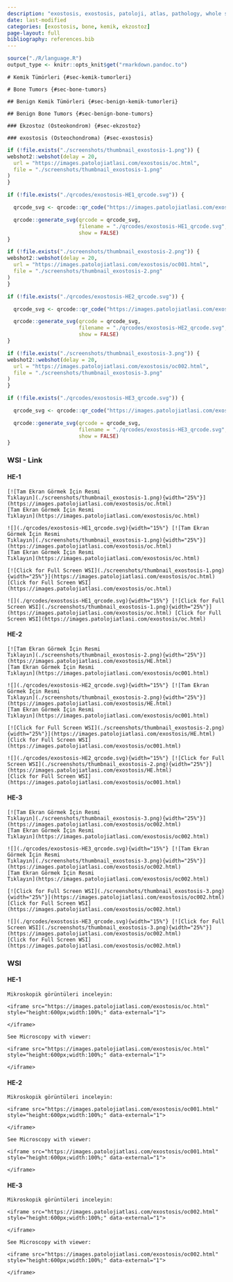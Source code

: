 ```yaml
---
description: "exostosis, exostosis, patoloji, atlas, pathology, whole slide image"
date: last-modified
categories: [exostosis, bone, kemik, ekzostoz]
page-layout: full
bibliography: references.bib
---
```


```r

source("./R/language.R")
output_type <- knitr::opts_knit$get("rmarkdown.pandoc.to")

```

```asis

# Kemik Tümörleri {#sec-kemik-tumorleri}
```



```asis

# Bone Tumors {#sec-bone-tumors}
```


```asis

## Benign Kemik Tümörleri {#sec-benign-kemik-tumorleri}
```


```asis

## Benign Bone Tumors {#sec-benign-bone-tumors}
```




```asis

### Ekzostoz (Osteokondrom) {#sec-ekzostoz}
```



```asis

### exostosis (Osteochondroma) {#sec-exostosis}
```




```r
if (!file.exists("./screenshots/thumbnail_exostosis-1.png")) {
webshot2::webshot(delay = 20,
  url = "https://images.patolojiatlasi.com/exostosis/oc.html",
  file = "./screenshots/thumbnail_exostosis-1.png"
)
}
```


```r
if (!file.exists("./qrcodes/exostosis-HE1_qrcode.svg")) {

  qrcode_svg <- qrcode::qr_code("https://images.patolojiatlasi.com/exostosis/oc.html")

  qrcode::generate_svg(qrcode = qrcode_svg,
                       filename = "./qrcodes/exostosis-HE1_qrcode.svg",
                       show = FALSE)
}
```



```r
if (!file.exists("./screenshots/thumbnail_exostosis-2.png")) {
webshot2::webshot(delay = 20,
  url = "https://images.patolojiatlasi.com/exostosis/oc001.html",
  file = "./screenshots/thumbnail_exostosis-2.png"
)
}
```



```r
if (!file.exists("./qrcodes/exostosis-HE2_qrcode.svg")) {

  qrcode_svg <- qrcode::qr_code("https://images.patolojiatlasi.com/exostosis/oc001.html")

  qrcode::generate_svg(qrcode = qrcode_svg,
                       filename = "./qrcodes/exostosis-HE2_qrcode.svg",
                       show = FALSE)
}
```




```r
if (!file.exists("./screenshots/thumbnail_exostosis-3.png")) {
webshot2::webshot(delay = 20,
  url = "https://images.patolojiatlasi.com/exostosis/oc002.html",
  file = "./screenshots/thumbnail_exostosis-3.png"
)
}
```


```r
if (!file.exists("./qrcodes/exostosis-HE3_qrcode.svg")) {

  qrcode_svg <- qrcode::qr_code("https://images.patolojiatlasi.com/exostosis/oc002.html")

  qrcode::generate_svg(qrcode = qrcode_svg,
                       filename = "./qrcodes/exostosis-HE3_qrcode.svg",
                       show = FALSE)
}
```





::::: panel-tabset


### WSI - Link

#### HE-1

:::: {.content-hidden when-format="pdf"}




```asis

[![Tam Ekran Görmek İçin Resmi
Tıklayın](./screenshots/thumbnail_exostosis-1.png){width="25%"}](https://images.patolojiatlasi.com/exostosis/oc.html)
[Tam Ekran Görmek İçin Resmi
Tıklayın](https://images.patolojiatlasi.com/exostosis/oc.html)
```






::::





:::: {.content-visible when-format="pdf"}




```asis

![](./qrcodes/exostosis-HE1_qrcode.svg){width="15%"} [![Tam Ekran Görmek İçin Resmi
Tıklayın](./screenshots/thumbnail_exostosis-1.png){width="25%"}](https://images.patolojiatlasi.com/exostosis/oc.html)
[Tam Ekran Görmek İçin Resmi
Tıklayın](https://images.patolojiatlasi.com/exostosis/oc.html)
```





::::




:::: {.content-hidden when-format="pdf"}



```asis

[![Click for Full Screen WSI](./screenshots/thumbnail_exostosis-1.png){width="25%"}](https://images.patolojiatlasi.com/exostosis/oc.html) [Click for Full Screen WSI](https://images.patolojiatlasi.com/exostosis/oc.html)
```





::::





:::: {.content-visible when-format="pdf"}



```asis

![](./qrcodes/exostosis-HE1_qrcode.svg){width="15%"} [![Click for Full Screen WSI](./screenshots/thumbnail_exostosis-1.png){width="25%"}](https://images.patolojiatlasi.com/exostosis/oc.html) [Click for Full Screen WSI](https://images.patolojiatlasi.com/exostosis/oc.html)
```






::::

#### HE-2




:::: {.content-hidden when-format="pdf"}




```asis

[![Tam Ekran Görmek İçin Resmi
Tıklayın](./screenshots/thumbnail_exostosis-2.png){width="25%"}](https://images.patolojiatlasi.com/exostosis/HE.html)
[Tam Ekran Görmek İçin Resmi
Tıklayın](https://images.patolojiatlasi.com/exostosis/oc001.html)
```




::::





:::: {.content-visible when-format="pdf"}




```asis

![](./qrcodes/exostosis-HE2_qrcode.svg){width="15%"} [![Tam Ekran Görmek İçin Resmi
Tıklayın](./screenshots/thumbnail_exostosis-2.png){width="25%"}](https://images.patolojiatlasi.com/exostosis/HE.html)
[Tam Ekran Görmek İçin Resmi
Tıklayın](https://images.patolojiatlasi.com/exostosis/oc001.html)
```





::::




:::: {.content-hidden when-format="pdf"}


```asis

[![Click for Full Screen WSI](./screenshots/thumbnail_exostosis-2.png){width="25%"}](https://images.patolojiatlasi.com/exostosis/HE.html)
[Click for Full Screen WSI](https://images.patolojiatlasi.com/exostosis/oc001.html)
```




::::





:::: {.content-visible when-format="pdf"}


```asis

![](./qrcodes/exostosis-HE2_qrcode.svg){width="15%"} [![Click for Full Screen WSI](./screenshots/thumbnail_exostosis-2.png){width="25%"}](https://images.patolojiatlasi.com/exostosis/HE.html)
[Click for Full Screen WSI](https://images.patolojiatlasi.com/exostosis/oc001.html)
```





::::



#### HE-3




:::: {.content-hidden when-format="pdf"}



```asis

[![Tam Ekran Görmek İçin Resmi
Tıklayın](./screenshots/thumbnail_exostosis-3.png){width="25%"}](https://images.patolojiatlasi.com/exostosis/oc002.html)
[Tam Ekran Görmek İçin Resmi
Tıklayın](https://images.patolojiatlasi.com/exostosis/oc002.html)
```





::::





:::: {.content-visible when-format="pdf"}



```asis

![](./qrcodes/exostosis-HE3_qrcode.svg){width="15%"} [![Tam Ekran Görmek İçin Resmi
Tıklayın](./screenshots/thumbnail_exostosis-3.png){width="25%"}](https://images.patolojiatlasi.com/exostosis/oc002.html)
[Tam Ekran Görmek İçin Resmi
Tıklayın](https://images.patolojiatlasi.com/exostosis/oc002.html)
```






::::




:::: {.content-hidden when-format="pdf"}



```asis

[![Click for Full Screen WSI](./screenshots/thumbnail_exostosis-3.png){width="25%"}](https://images.patolojiatlasi.com/exostosis/oc002.html)
[Click for Full Screen WSI](https://images.patolojiatlasi.com/exostosis/oc002.html)
```





::::





:::: {.content-visible when-format="pdf"}



```asis

![](./qrcodes/exostosis-HE3_qrcode.svg){width="15%"} [![Click for Full Screen WSI](./screenshots/thumbnail_exostosis-3.png){width="25%"}](https://images.patolojiatlasi.com/exostosis/oc002.html)
[Click for Full Screen WSI](https://images.patolojiatlasi.com/exostosis/oc002.html)
```






::::



### WSI

#### HE-1


```asis

Mikroskopik görüntüleri inceleyin:

<iframe src="https://images.patolojiatlasi.com/exostosis/oc.html" style="height:600px;width:100%;" data-external="1">

</iframe>
```


```asis

See Microscopy with viewer:

<iframe src="https://images.patolojiatlasi.com/exostosis/oc.html" style="height:600px;width:100%;" data-external="1">

</iframe>
```


#### HE-2


```asis

Mikroskopik görüntüleri inceleyin:

<iframe src="https://images.patolojiatlasi.com/exostosis/oc001.html" style="height:600px;width:100%;" data-external="1">

</iframe>
```



```asis

See Microscopy with viewer:

<iframe src="https://images.patolojiatlasi.com/exostosis/oc001.html" style="height:600px;width:100%;" data-external="1">

</iframe>
```

#### HE-3




```asis

Mikroskopik görüntüleri inceleyin:

<iframe src="https://images.patolojiatlasi.com/exostosis/oc002.html" style="height:600px;width:100%;" data-external="1">

</iframe>
```


```asis

See Microscopy with viewer:

<iframe src="https://images.patolojiatlasi.com/exostosis/oc002.html" style="height:600px;width:100%;" data-external="1">

</iframe>
```



:::::


